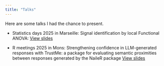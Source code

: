 ```yaml
---
title: "Talks"
---
```



Here are some talks I had the chance to present.



* Statistics days 2025 in Marseille: Signal identification by local Functional ANOVA:
<a href="mahmoud_JDS_2025.html" class="download" title="View slides as HTML" target="_blank">View slides</a>
 

* R meetings 2025 in Mons: Strengthening confidence in LLM-generated responses with TrustMe: a package for evaluating semantic proximities between responses generated by the NaileR package
<a href="https://presentationtrustme.netlify.app/" class="download" title="View slides as HTML" target="_blank">View slides</a>
